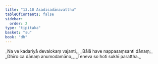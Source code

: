 ```yaml
---
title: "13.10 Asadisadānavatthu"
tableOfContents: false
sidebar:
  order: 2
type: "tipitaka"
basket: "su"
book: "dh"
---
```



<DynamicBreadcrumb />

<Division number="177" book="dh">

<Paragraph number="190" type="verses" book="dh">
_Na ve kadariyā devalokaṃ vajanti,_  
_Bālā have nappasaṃsanti dānaṃ;_  
_Dhīro ca dānaṃ anumodamāno,_  
_Teneva so hoti sukhī parattha._
</Paragraph>
</Division>